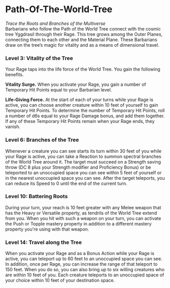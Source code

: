 # Path-Of-The-World-Tree

_Trace the Roots and Branches of the Multiverse_  
Barbarians who follow the Path of the World Tree connect with the cosmic tree Yggdrasil through their Rage. This tree grows among the Outer Planes, connecting them to each other and the Material Plane. These Barbarians draw on the tree’s magic for vitality and as a means of dimensional travel.

### Level 3: Vitality of the Tree

Your Rage taps into the life force of the World Tree. You gain the following benefits.

**Vitality Surge.** When you activate your Rage, you gain a number of Temporary Hit Points equal to your Barbarian level.

**Life-Giving Force.** At the start of each of your turns while your Rage is active, you can choose another creature within 10 feet of yourself to gain Temporary Hit Points. To determine the number of Temporary Hit Points, roll a number of d6s equal to your Rage Damage bonus, and add them together. If any of these Temporary Hit Points remain when your Rage ends, they vanish.

### Level 6: Branches of the Tree

Whenever a creature you can see starts its turn within 30 feet of you while your Rage is active, you can take a Reaction to summon spectral branches of the World Tree around it. The target must succeed on a Strength saving throw (DC 8 plus your Strength modifier and Proficiency Bonus) or be teleported to an unoccupied space you can see within 5 feet of yourself or in the nearest unoccupied space you can see. After the target teleports, you can reduce its Speed to 0 until the end of the current turn.

### Level 10: Battering Roots

During your turn, your reach is 10 feet greater with any Melee weapon that has the Heavy or Versatile property, as tendrils of the World Tree extend from you. When you hit with such a weapon on your turn, you can activate the Push or Topple mastery property in addition to a different mastery property you're using with that weapon.

### Level 14: Travel along the Tree

When you activate your Rage and as a Bonus Action while your Rage is active, you can teleport up to 60 feet to an unoccupied space you can see. In addition, once per Rage, you can increase the range of that teleport to 150 feet. When you do so, you can also bring up to six willing creatures who are within 10 feet of you. Each creature teleports to an unoccupied space of your choice within 10 feet of your destination space.